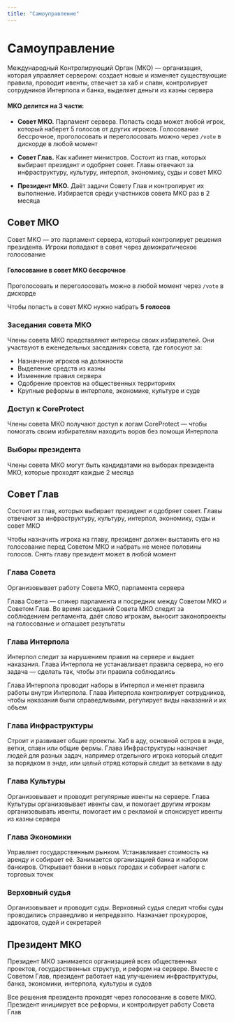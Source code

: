 ```yaml
---
title: "Самоуправление"
---
```


# Самоуправление

Международный Контролирующий Орган (МКО) — организация, которая управляет сервером: создает новые и изменяет существующие правила, проводит ивенты, отвечает за хаб и спавн, контролирует сотрудников Интерпола и банка, выделяет деньги из казны сервера

<CustomBlock>

#### МКО делится на 3 части:

- **Совет МКО.** Парламент сервера. Попасть сюда может любой игрок, который наберет 5 голосов от других игроков. Голосование бессрочное, проголосовать и переголосовать можно через `/vote` в дискорде в любой момент

- **Совет Глав.** Как кабинет министров. Состоит из глав, которых выбирает президент и одобряет совет. Главы отвечают за инфраструктуру, культуру, интерпол, экономику, суды и совет МКО

- **Президент МКО.** Даёт задачи Совету Глав и контролирует их выполнение. Избирается среди участников совета МКО раз в 2 месяца

</CustomBlock>

## Совет МКО

Совет МКО — это парламент сервера, который контролирует решения президента. Игроки попадают в совет через демократическое голосование

<CustomBlock type="note">

#### Голосование в совет МКО бессрочное

Проголосовать и переголосовать можно в любой момент через `/vote` в дискорде

Чтобы попасть в совет МКО нужно набрать **5 голосов**

</CustomBlock>

### Заседания совета МКО

Члены совета МКО представляют интересы своих избирателей. Они участвуют в еженедельных заседаниях совета, где голосуют за:

- Назначение игроков на должности
- Выделение средств из казны
- Изменение правил сервера
- Одобрение проектов на общественных территориях
- Крупные реформы в интерполе, экономике, культуре и суде

### Доступ к CoreProtect

Члены совета МКО получают доступ к логам CoreProtect — чтобы помогать своим избирателям находить воров без помощи Интерпола

### Выборы президента

Члены совета МКО могут быть кандидатами на выборах президента МКО, которые проходят каждые 2 месяца

## Совет Глав

Состоит из глав, которых выбирает президент и одобряет совет. Главы отвечают за инфраструктуру, культуру, интерпол, экономику, суды и совет МКО

Чтобы назначить игрока на главу, президент должен выставить его на голосование перед Советом МКО и набрать не менее половины голосов. Снять главу президент может в любой момент

### Глава Совета

Организовывает работу Совета МКО, парламента сервера

Глава Совета — спикер парламента и посредник между Советом МКО и Советом Глав. Во время заседаний Совета МКО следит за соблюдением регламента, даёт слово игрокам, выносит законопроекты на голосование и оглашает результаты

### Глава Интерпола

Интерпол следит за нарушением правил на сервере и выдает наказания. Глава Интерпола не устанавливает правила сервера, но его задача — сделать так, чтобы эти правила соблюдались

Глава Интерпола проводит наборы в Интерпол и меняет правила работы внутри Интерпола. Глава Интерпола контролирует сотрудников, чтобы наказания были справедливыми, регулирует виды наказаний и их объем

### Глава Инфраструктуры

Строит и развивает общие проекты. Хаб в аду, основной остров в энде, ветки, спавн или общие фермы. Глава Инфраструктуры назначает людей для разных задач, например отдельного игрока который следит за порядком в энде, или целый отряд который следит за ветками в аду

### Глава Культуры

Организовывает и проводит регулярные ивенты на сервере. Глава Культуры организовывает ивенты сам, и помогает другим игрокам организовывать ивенты, помогает им с рекламой и спонсирует ивенты из казны сервера

### Глава Экономики

Управляет государственным рынком. Устанавливает стоимость на аренду и собирает её. Занимается организацией банка и набором банкиров. Открывает банки в новых городах и собирает налоги с торговых точек

### Верховный судья

Организовывает и проводит суды. Верховный судья следит чтобы суды проводились справедливо и непредвзято. Назначает прокуроров, адвокатов, судей и секретарей

## Президент МКО

Президент МКО занимается организацией всех общественных проектов, государственных структур, и реформ на сервере. Вместе с Советом Глав, президент работает над улучшением инфраструктуры, банка, экономики, интерпола, культуры и судов

Все решения президента проходят через голосование в совете МКО. Президент инициирует все реформы, и контролирует работу Совета Глав
